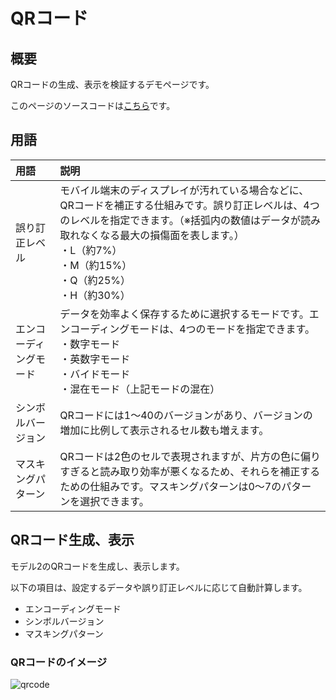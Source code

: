 # QRコード

## 概要

QRコードの生成、表示を検証するデモページです。

このページのソースコードは[こちら](https://github.com/{@inject:organization}/mobile-app-crib-notes/tree/master/example-app/SantokuApp/src/features/demo-qrcode)です。

## 用語

| 用語 | 説明 |
|:--|:--|
| 誤り訂正レベル | モバイル端末のディスプレイが汚れている場合などに、QRコードを補正する仕組みです。誤り訂正レベルは、4つのレベルを指定できます。（※括弧内の数値はデータが読み取れなくなる最大の損傷面を表します。）<br/>・L（約7%）<br/>・M（約15%）<br/>・Q（約25%）<br/>・H（約30%） |
| エンコーディングモード | データを効率よく保存するために選択するモードです。エンコーディングモードは、4つのモードを指定できます。<br/>・数字モード<br/>・英数字モード<br/>・バイドモード<br/>・混在モード（上記モードの混在） |
| シンボルバージョン | QRコードには1〜40のバージョンがあり、バージョンの増加に比例して表示されるセル数も増えます。 |
| マスキングパターン | QRコードは2色のセルで表現されますが、片方の色に偏りすぎると読み取り効率が悪くなるため、それらを補正するための仕組みです。マスキングパターンは0〜7のパターンを選択できます。 |

## QRコード生成、表示

モデル2のQRコードを生成し、表示します。

以下の項目は、設定するデータや誤り訂正レベルに応じて自動計算します。

- エンコーディングモード
- シンボルバージョン
- マスキングパターン

### QRコードのイメージ

![qrcode](./qrcode.png)
